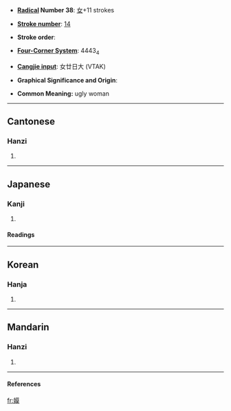 * '''[[Wiktionary:Chinese radical index| Radical]] Number 38''': [[Wiktionary:Chinese radical index 女|女]]+11 strokes

* '''[[Wiktionary:Chinese total strokes index|Stroke number]]''': [[Wiktionary:Chinese total strokes index 14|14]]

* '''Stroke order''': 

* '''[[Wiktionary:Chinese four corner index|Four-Corner System]]''': 4443<sub>4</sub>

* '''[[Wiktionary:Chinese Cangjie index|Cangjie input]]''': 女廿日大 (VTAK)

* '''Graphical Significance and Origin''': 

* '''Common Meaning:''' ugly woman

----
==Cantonese==
===Hanzi===
{{yue-hanzi|jyut=|y=mou4}}
# {{defn|Cantonese}}

----
==Japanese==
===Kanji===
{{ja-kanji|grade=|rs=}}
# {{defn|Japanese}} 
====Readings====
{{ja-readings|on=[[ぼ]] (bo), [[も]] (mo)|kun=[[しこめ]] (shikome)}}

----
==Korean==
===Hanja===
{{ko-hanja|hangeul=모|rv=mo|mr=mo}}
# {{defn|Korean}}

----
==Mandarin==
===Hanzi===
{{cmn-hanzi|pin=[[mó]] (mo2)|wg=mo<sup>2</sup>}}
# {{defn|Mandarin}}

----
====References====
{{Han ref|kx=0270.160|dkj=06673|dj=0538.120|hdz=21071.050|uh=5AEB|ud=23275|bh=E172|bd=57714}}

[[fr:嫫]]
